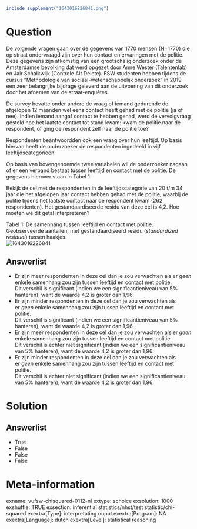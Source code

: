 ```{r, echo = FALSE, results = "hide"}
include_supplement("1643016226841.png")
```

Question
========
De volgende vragen gaan over de gegevens van 1770 mensen (N=1770) die op
straat ondervraagd zijn over hun contact en ervaringen met de politie.
Deze gegevens zijn afkomstig van een grootschalig onderzoek onder de
Amsterdamse bevolking dat werd opgezet door Anne Wester (Talentenlab) en
Jair Schalkwijk (Controle Alt Delete). FSW studenten hebben tijdens de
cursus "Methodologie van sociaal-wetenschappelijk onderzoek" in 2019 een
zeer belangrijke bijdrage geleverd aan de uitvoering van dit onderzoek
door het afnemen van de straat-enquêtes.  
  
De survey bevatte onder andere de vraag of iemand gedurende de afgelopen
12 maanden wel eens contact heeft gehad met de politie (ja of nee).
Indien iemand aangaf contact te hebben gehad, werd de vervolgvraag
gesteld hoe het laatste contact tot stand kwam: kwam de politie naar de
respondent, of ging de respondent zelf naar de politie toe?  
  
Respondenten beantwoordden ook een vraag over hun leeftijd. Op basis
hiervan heeft de onderzoeker de respondenten ingedeeld in vijf
leeftijdscategorieën.  
  
Op basis van bovengenoemde twee variabelen wil de onderzoeker nagaan of
er een verband bestaat tussen leeftijd en contact met de politie. De
gegevens hierover staan in Tabel 1.  
  
Bekijk de cel met de respondenten in de leeftijdscategorie van 20 t/m 34
jaar die het afgelopen jaar contact hebben gehad met de politie, waarbij
de politie tijdens het laatste contact naar de respondent kwam (262
respondenten). Het gestandaardiseerde residu van deze cel is 4,2. Hoe
moeten we dit getal interpreteren?  
  
Tabel 1: De samenhang tussen leeftijd en contact met politie.
Geobserveerde aantallen, met gestandaardiseerd residu (*standardized
residual*) tussen haakjes.  
<img src="1643016226841.png" class="fr-fic fr-dii tvcss_2"
alt="1643016226841" />

Answerlist
----------
* Er zijn meer respondenten in deze cel dan je zou verwachten als
  er *geen* enkele samenhang zou zijn tussen leeftijd en contact met
  politie.  
  Dit verschil is significant (indien we een significantieniveau van 5%
  hanteren), want de waarde 4,2 is groter dan 1,96.
* Er zijn minder respondenten in deze cel dan je zou verwachten als
  er *geen* enkele samenhang zou zijn tussen leeftijd en contact met
  politie.  
  Dit verschil is significant (indien we een significantieniveau van 5%
  hanteren), want de waarde 4,2 is groter dan 1,96.
* Er zijn meer respondenten in deze cel dan je zou verwachten als
  er *geen* enkele samenhang zou zijn tussen leeftijd en contact met
  politie.  
  Dit verschil is echter niet significant (indien we een
  significantieniveau van 5% hanteren), want de waarde 4,2 is groter dan
  1,96.
* Er zijn minder respondenten in deze cel dan je zou verwachten als
  er *geen* enkele samenhang zou zijn tussen leeftijd en contact met
  politie.  
  Dit verschil is echter niet significant (indien we een
  significantieniveau van 5% hanteren), want de waarde 4,2 is groter dan
  1,96.

Solution
========











Answerlist
----------
* True
* False
* False
* False

Meta-information
================
exname: vufsw-chisquared-0112-nl
extype: schoice
exsolution: 1000
exshuffle: TRUE
exsection: inferential statistics/nhst/test statistic/chi-squared
exextra[Type]: interpretating ouput
exextra[Program]: NA
exextra[Language]: dutch
exextra[Level]: statistical reasoning

